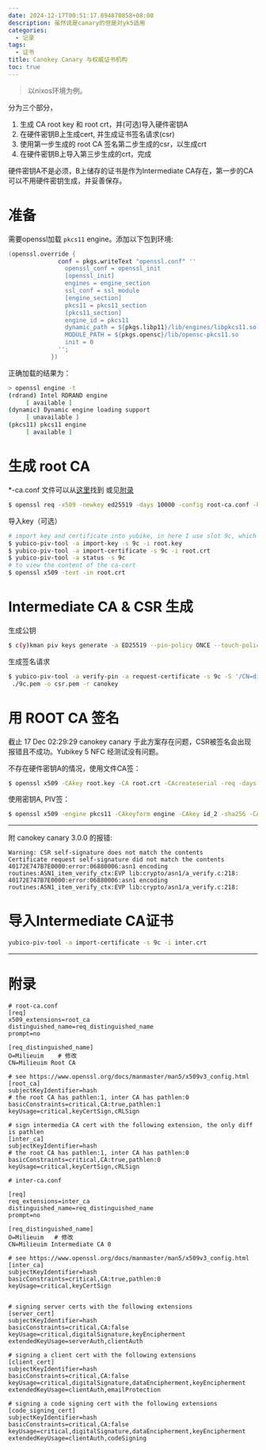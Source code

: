 ```yaml
---
date: 2024-12-17T00:51:17.894870858+08:00
description: 虽然说是canary的但是对yk5适用
categories:
  - 记录
tags:
  - 证书
title: Canokey Canary 与权威证书机构
toc: true
---
```


> 以nixos环境为例。

分为三个部分，

1. 生成 CA root key 和 root crt，并(可选)导入硬件密钥A
2. 在硬件密钥B上生成cert, 并生成证书签名请求(csr)
3. 使用第一步生成的 root CA 签名第二步生成的csr，以生成crt
4. 在硬件密钥B上导入第三步生成的crt，完成

硬件密钥A不是必须，B上储存的证书是作为Intermediate CA存在，第一步的CA可以不用硬件密钥生成，并妥善保存。


# 准备

需要openssl加载 `pkcs11` engine。添加以下包到环境:

```nix
(openssl.override {
              conf = pkgs.writeText "openssl.conf" ''
                openssl_conf = openssl_init
                [openssl_init] 
                engines = engine_section
                ssl_conf = ssl_module 
                [engine_section] 
                pkcs11 = pkcs11_section 
                [pkcs11_section] 
                engine_id = pkcs11 
                dynamic_path = ${pkgs.libp11}/lib/engines/libpkcs11.so 
                MODULE_PATH = ${pkgs.opensc}/lib/opensc-pkcs11.so
                init = 0 
              '';
            })
```

正确加载的结果为：

```bash
> openssl engine -t
(rdrand) Intel RDRAND engine
     [ available ]
(dynamic) Dynamic engine loading support
     [ unavailable ]
(pkcs11) pkcs11 engine
     [ available ]
```

# 生成 root CA

*-ca.conf 文件可以从[这里](https://github.com/samngms/yubikey-ca)找到 或见[附录](#附录)

```bash
$ openssl req -x509 -newkey ed25519 -days 10000 -config root-ca.conf -keyout root.key -out root.crt
```

导入key（可选）

```bash
# import key and certificate into yubike, in here I use slot 9c, which is Digital Signature
$ yubico-piv-tool -a import-key -s 9c -i root.key
$ yubico-piv-tool -a import-certificate -s 9c -i root.crt
$ yubico-piv-tool -a status -s 9c
# to view the content of the ca-cert
$ openssl x509 -text -in root.crt
```

# Intermediate CA & CSR 生成

生成公钥

```bash
$ c(y)kman piv keys generate -a ED25519 --pin-policy ONCE --touch-policy CACHED 9c ./9c.pem
```

生成签名请求

```bash
$ yubico-piv-tool -a verify-pin -a request-certificate -s 9c -S '/CN=digi_sign/OU=test/O=nyaw.xyz/' -i
 ./9c.pem -o csr.pem -r canokey
```

# 用 ROOT CA 签名

<Emph type="warn">截止 17 Dec 02:29:29 canokey canary 于此方案存在问题，CSR被签名会出现报错且不成功。Yubikey 5 NFC 经测试没有问题。</Emph>

不存在硬件密钥A的情况，使用文件CA签：

```bash
$ openssl x509 -CAkey root.key -CA root.crt -CAcreateserial -req -days 3650 -in csr.pem -out inter.crt -extfile root-ca.conf -extensions inter_ca
```

使用密钥A, PIV签：

```bash
$ openssl x509 -engine pkcs11 -CAkeyform engine -CAkey id_2 -sha256 -CA root.crt -CAcreateserial -req -days 3650 -extfile root-ca.conf -extensions inter_ca -in inter.csr -out inter.crt
```


---

附 canokey canary 3.0.0 的报错:

```
Warning: CSR self-signature does not match the contents
Certificate request self-signature did not match the contents
40172E747B7E0000:error:06880006:asn1 encoding routines:ASN1_item_verify_ctx:EVP lib:crypto/asn1/a_verify.c:218:
40172E747B7E0000:error:06880006:asn1 encoding routines:ASN1_item_verify_ctx:EVP lib:crypto/asn1/a_verify.c:218:
```

# 导入Intermediate CA证书

```bash
yubico-piv-tool -a import-certificate -s 9c -i inter.crt
```


---

# 附录

```
# root-ca.conf
[req]
x509_extensions=root_ca
distinguished_name=req_distinguished_name
prompt=no

[req_distinguished_name]
O=Milieuim    # 修改
CN=Milieuim Root CA

# see https://www.openssl.org/docs/manmaster/man5/x509v3_config.html
[root_ca]
subjectKeyIdentifier=hash
# the root CA has pathlen:1, inter CA has pathlen:0
basicConstraints=critical,CA:true,pathlen:1
keyUsage=critical,keyCertSign,cRLSign

# sign intermedia CA cert with the following extension, the only diff is pathlen
[inter_ca]
subjectKeyIdentifier=hash
# the root CA has pathlen:1, inter CA has pathlen:0
basicConstraints=critical,CA:true,pathlen:0
keyUsage=critical,keyCertSign,cRLSign
```


```
# inter-ca.conf

[req]
req_extensions=inter_ca
distinguished_name=req_distinguished_name
prompt=no

[req_distinguished_name]
O=Milieuim   # 修改
CN=Milieuim Intermediate CA 0

# see https://www.openssl.org/docs/manmaster/man5/x509v3_config.html
[inter_ca]
subjectKeyIdentifier=hash
basicConstraints=critical,CA:true,pathlen:0
keyUsage=critical,keyCertSign


# signing server certs with the following extensions
[server_cert]
subjectKeyIdentifier=hash
basicConstraints=critical,CA:false
keyUsage=critical,digitalSignature,keyEncipherment
extendedKeyUsage=serverAuth,clientAuth

# signing a client cert with the following extensions
[client_cert]
subjectKeyIdentifier=hash
basicConstraints=critical,CA:false
keyUsage=critical,digitalSignature,dataEncipherment,keyEncipherment
extendedKeyUsage=clientAuth,emailProtection

# signing a code signing cert with the following extensions
[code_signing_cert]
subjectKeyIdentifier=hash
basicConstraints=critical,CA:false
keyUsage=critical,digitalSignature,dataEncipherment,keyEncipherment
extendedKeyUsage=clientAuth,codeSigning
```
